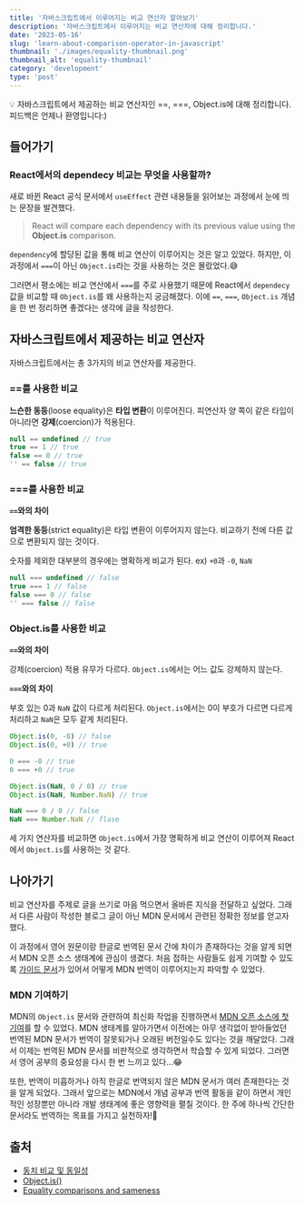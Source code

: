 ```yaml
---
title: '자바스크립트에서 이루어지는 비교 연산자 알아보기'
description: '자바스크립트에서 이루어지는 비교 연산자에 대해 정리합니다.'
date: '2023-05-16'
slug: 'learn-about-comparison-operator-in-javascript'
thumbnail: './images/equality-thumbnail.png'
thumbnail_alt: 'equality-thumbnail'
category: 'development'
type: 'post'
---
```


<Callout>
  💡 자바스크립트에서 제공하는 비교 연산자인 ==, ===, Object.is에 대해 정리합니다.
  피드백은 언제나 환영입니다:)
</Callout>

## 들어가기

### React에서의 dependecy 비교는 무엇을 사용할까?

새로 바뀐 React 공식 문서에서 `useEffect` 관련 내용들을 읽어보는 과정에서 눈에 띄는 문장을 발견했다.

> React will compare each dependency with its previous value using the **Object.is** comparison.

`dependency`에 할당된 값을 통해 비교 연산이 이루어지는 것은 알고 있었다.
하지만, 이 과정에서 `===`이 아닌 `Object.is`라는 것을 사용하는 것은 몰랐었다.😅

그러면서 평소에는 비교 연산에서 `===`를 주로 사용했기 때문에 React에서 `dependecy` 값을 비교할 때 `Object.is`를 왜 사용하는지 궁금해졌다.
이에 `==`, `===`, `Object.is` 개념을 한 번 정리하면 좋겠다는 생각에 글을 작성한다.

## 자바스크립트에서 제공하는 비교 연산자

자바스크립트에서는 총 3가지의 비교 연산자를 제공한다.

### ==를 사용한 비교

**느슨한 동등**(loose equality)은 **타입 변환**이 이루어진다.
피연산자 양 쪽이 같은 타입이 아니라면 **강제**(coercion)가 적용된다.

```js
null == undefined // true
true == 1 // true
false == 0 // true
'' == false // true
```

### ===를 사용한 비교

**`==`와의 차이**

**엄격한 동등**(strict equality)은 타입 변환이 이루어지지 않는다.
비교하기 전에 다른 값으로 변환되지 않는 것이다.

숫자를 제외한 대부분의 경우에는 명확하게 비교가 된다.
ex) `+0`과 `-0`, `NaN`

```js
null === undefined // false
true === 1 // false
false === 0 // false
'' === false // false
```

### Object.is를 사용한 비교

**`==`와의 차이**

강제(coercion) 적용 유무가 다르다.
`Object.is`에서는 어느 값도 강제하지 않는다.

**`===`와의 차이**

부호 있는 0과 `NaN` 값이 다르게 처리된다.
`Object.is`에서는 0이 부호가 다르면 다르게 처리하고 `NaN`은 모두 같게 처리된다.

```js
Object.is(0, -0) // false
Object.is(0, +0) // true

0 === -0 // true
0 === +0 // true

Object.is(NaN, 0 / 0) // true
Object.is(NaN, Number.NaN) // true

NaN === 0 / 0 // false
NaN === Number.NaN // flase
```

세 가지 연산자를 비교하면 `Object.is`에서 가장 명확하게 비교 연산이 이루어져 React에서 `Object.is`를 사용하는 것 같다.

## 나아가기

비교 연산자를 주제로 글을 쓰기로 마음 먹으면서 올바른 지식을 전달하고 싶었다.
그래서 다른 사람이 작성한 블로그 글이 아닌 MDN 문서에서 관련된 정확한 정보를 얻고자 했다.

이 과정에서 영어 원문이랑 한글로 번역된 문서 간에 차이가 존재하다는 것을 알게 되면서 MDN 오픈 소스 생태계에 관심이 생겼다.
처음 접하는 사람들도 쉽게 기여할 수 있도록 [가이드 문서](https://github.com/mdn/translated-content/tree/main/docs/ko)가 있어서 어떻게 MDN 번역이 이루어지는지 파악할 수 있었다.

### MDN 기여하기

MDN의 `Object.is` 문서와 관련하여 최신화 작업을 진행하면서 [MDN 오픈 소스에 첫 기여](https://github.com/mdn/translated-content/pull/13108)를 할 수 있었다.
MDN 생태계를 알아가면서 이전에는 아무 생각없이 받아들었던 번역된 MDN 문서가 번역이 잘못되거나 오래된 버전일수도 있다는 것을 깨달았다.
그래서 이제는 번역된 MDN 문서를 비판적으로 생각하면서 학습할 수 있게 되었다.
그러면서 영어 공부의 중요성을 다시 한 번 느끼고 있다...😂

또한, 번역이 미흡하거나 아직 한글로 번역되지 않은 MDN 문서가 여러 존재한다는 것을 알게 되었다.
그래서 앞으로는 MDN에서 개념 공부과 번역 활동을 같이 하면서 개인적인 성장뿐만 아니라 개발 생태계에 좋은 영향력을 펼칠 것이다.
한 주에 하나씩 간단한 문서라도 번역하는 목표를 가지고 실천하자!💪

## 출처

- [동치 비교 및 동일성](https://developer.mozilla.org/ko/docs/Web/JavaScript/Equality_comparisons_and_sameness)
- [Object.is()](https://developer.mozilla.org/ko/docs/Web/JavaScript/Reference/Global_Objects/Object/is)
- [Equality comparisons and sameness](https://developer.mozilla.org/en-US/docs/Web/JavaScript/Equality_comparisons_and_sameness)
